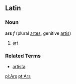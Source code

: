 ==Latin==
===Noun===
'''ars''' ''f'' (plural [[artes]], genitive [[artis]])

#[[art]]

===Related Terms===
*[[artista]]

[[pl:Ars]]
[[pt:Ars]]